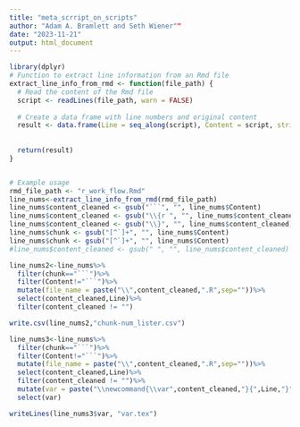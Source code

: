 ```yaml
---
title: "meta_scrript_on_scripts"
author: "Adam A. Bramlett and Seth Wiener""
date: "2023-11-21"
output: html_document
---
```


```r
library(dplyr)
# Function to extract line information from an Rmd file
extract_line_info_from_rmd <- function(file_path) {
  # Read the content of the Rmd file
  script <- readLines(file_path, warn = FALSE)
  
  # Create a data frame with line numbers and original content
  result <- data.frame(Line = seq_along(script), Content = script, stringsAsFactors = FALSE)
  
  
  return(result)
}


# Example usage
rmd_file_path <- "r_work_flow.Rmd"
line_nums<-extract_line_info_from_rmd(rmd_file_path)
line_nums$content_cleaned <- gsub("```", "", line_nums$Content)
line_nums$content_cleaned <- gsub("\\{r ", "", line_nums$content_cleaned)
line_nums$content_cleaned <- gsub("\\}", "", line_nums$content_cleaned)
line_nums$chunk <- gsub("[^`]+", "", line_nums$Content)
line_nums$chunk <- gsub("[^`]+", "", line_nums$Content)
#line_nums$content_cleaned <- gsub(" ", "", line_nums$content_cleaned)

line_nums2<-line_nums%>%
  filter(chunk=="```")%>%
  filter(Content!="```")%>%
  mutate(file_name = paste("\\",content_cleaned,".R",sep=""))%>%
  select(content_cleaned,Line)%>%
  filter(content_cleaned != "")

write.csv(line_nums2,"chunk-num_lister.csv")

```

```r

line_nums3<-line_nums%>%
  filter(chunk=="```")%>%
  filter(Content!="```")%>%
  mutate(file_name = paste("\\",content_cleaned,".R",sep=""))%>%
  select(content_cleaned,Line)%>%
  filter(content_cleaned != "")%>%
  mutate(var = paste("\\newcommand{\\var",content_cleaned,"}{",Line,"}",sep=""))%>%
  select(var)

writeLines(line_nums3$var, "var.tex")
```

